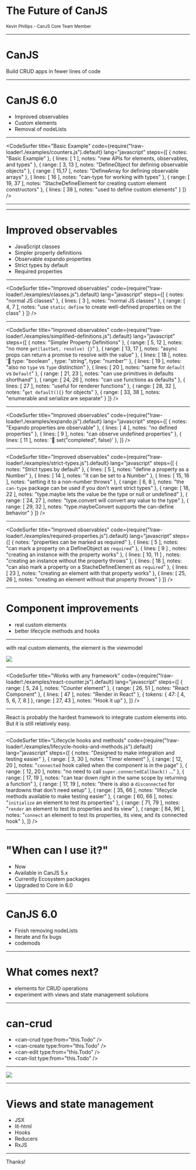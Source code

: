 

<Head>
  <title>The Future of CanJS</title>
</Head>

# The Future of CanJS

<small>Kevin Phillips - CanJS Core Team Member</small>

---

# CanJS

Build CRUD apps in fewer lines of code

---

# CanJS 6.0

<ul>
  <Appear>
    <li>Improved observables</li>
    <li>Custom elements</li>
    <li>Removal of nodeLists</li>
  </Appear>
</ul>

---

<CodeSurfer
  title="Basic Example"
  code={require("!raw-loader!./examples/counters.js").default}
  lang="javascript"
  steps={[
    { notes: "Basic Example" },
    { lines: [ 1 ], notes: "new APIs for elements, observables, and types" },
    { range: [ 3, 13 ], notes: "DefineObject for defining observable objects" },
    { range: [ 15,17 ], notes: "DefineArray for defining observable arrays" },
    { lines: [ 16 ], notes: "can-type for working with types" },
    { range: [ 19, 37 ], notes: "StacheDefineElement for creating custom element constructors" },
    { lines: [ 38 ], notes: "used to define custom elements" }
  ]}
/>

---


<count-ers></count-ers>

---

# Improved observables

<ul>
  <Appear>
    <li>JavaScript classes</li>
    <li>Simpler property definitions</li>
    <li>Observable expando properties</li>
    <li>Strict types by default</li>
    <li>Required properties</li>
  </Appear>
</ul>

---

<CodeSurfer
  title="Improved observables"
  code={require("!raw-loader!./examples/classes.js").default}
  lang="javascript"
  steps={[
    { notes: "normal JS classes" },
    { lines: [ 3 ], notes: "normal JS classes" },
    { range: [ 4, 7 ], notes: "use `static define` to create well-defined properties on the class" }
  ]}
/>

---

<CodeSurfer
  title="Improved observables"
  code={require("!raw-loader!./examples/simplified-definitions.js").default}
  lang="javascript"
  steps={[
    { notes: "Simpler Property Definitions" },
    { range: [ 5, 12 ], notes: "no more `get(lastSet, resolve) {}`" },
    { range: [ 13, 17 ], notes: "async props can return a promise to resolve with the value" },
    { lines: [ 18 ], notes: '👋 type: "boolean" , type: "string", type: "number"' },
    { lines: [ 19 ], notes: "also no `type` vs `Type` distinction" },
    { lines: [ 20 ], notes: "same for `default` vs `Default`" },
    { range: [ 21, 23 ], notes: "can use primitives in defaults shorthand" },
    { range: [ 24, 26 ], notes: "can use functions as defaults" },
    { lines: [ 27 ], notes: "useful for renderer functions" },
    { range: [ 28, 32 ], notes: "`get default(){}` for objects" },
    { range: [ 33, 38 ], notes: "enumerable and serialize are separate" }
  ]}
/>

---

<CodeSurfer
  title="Improved observables"
  code={require("!raw-loader!./examples/expando.js").default}
  lang="javascript"
  steps={[
    { notes: "Expando properties are observable" },
    { lines: [ 4 ], notes: "no defined properties" },
    { lines: [ 9 ], notes: "can observe undefined properties" },
    { lines: [ 11 ], notes: '👋 set("completed", false)' },
  ]}
/>

---

<CodeSurfer
  title="Improved observables"
  code={require("!raw-loader!./examples/strict-types.js").default}
  lang="javascript"
  steps={[
    { notes: "Strict types by default" },
    { lines: [ 5 ], notes: "define a property as a Number" },
    { lines: [ 14 ], notes: "it can be set to a Number" },
    { lines: [ 15, 16 ], notes: "setting it to a non-number throws" },
    { range: [ 6, 8 ], notes: "the `can-type` package can be used if you don't want strict types" },
    { range: [ 18, 22 ], notes: "type.maybe lets the value be the type or null or undefined" },
    { range: [ 24, 27 ], notes: "type.convert will convert any value to the type" },
    { range: [ 29, 32 ], notes: "type.maybeConvert supports the can-define behavior" }
  ]}
/>

---

<CodeSurfer
  title="Improved observables"
  code={require("!raw-loader!./examples/required-properties.js").default}
  lang="javascript"
  steps={[
    { notes: "properties can be marked as required" },
    { lines: [ 5 ], notes: "can mark a property on a DefineObject as `required`" },
    { lines: [ 9 ] , notes: "creating an instance with the property works" },
    { lines: [ 10, 11 ] , notes: "creating an instance without the property throws" },
    { lines: [ 18 ], notes: "can also mark a property on a StacheDefineElement as `required`" },
    { lines: [ 23 ], notes: "creating an element with that property works" },
    { lines: [ 25, 26 ], notes: "creating an element without that property throws" }
  ]}
/>

---

# Component improvements

<ul>
  <Appear>
    <li>real custom elements</li>
    <li>better lifecycle methods and hooks</li>
  </Appear>
</ul>

---

<Notes>with real custom elements, the element is the viewmodel</Notes>

<Image src="assets/real-element.gif" size="contain" />

---

<CodeSurfer
  title="Works with any framework"
  code={require("!raw-loader!./examples/react-counter.js").default}
  lang="javascript"
  steps={[
    { range: [ 5, 24 ], notes: "Counter element" },
    { range: [ 26, 51 ], notes: "React Component" },
    { lines: [ 47 ], notes: "Render in React" },
    { tokens: { 47: [ 4, 5, 6, 7, 8 ] }, range: [ 27, 43 ], notes: "Hook it up" },
  ]}
/>

---


<ReactCounter />

<Notes>
  React is probably the hardest framework to integrate custom elements into.
  But it is still relatively easy.
</Notes>

---

<CodeSurfer
  title="Lifecycle hooks and methods"
  code={require("!raw-loader!./examples/lifecycle-hooks-and-methods.js").default}
  lang="javascript"
  steps={[
    { notes: "Designed to make integration and testing easier" },
		{ range: [ 3, 30 ], notes: "Timer element" },
		{ range: [ 12, 20 ], notes: "`connected` hook called when the component is in the page" },
		{ range: [ 12, 20 ], notes: "no need to call `super.connectedCallback()` ..." },
		{ range: [ 17, 19 ], notes: "can tear down right in the same scope by returning a function" },
		{ range: [ 17, 19 ], notes: "there is also a `disconnected` for teardowns that don't need setup" },
		{ range: [ 35, 66 ], notes: "lifecycle methods available to make testing easier" },
		{ range: [ 60, 66 ], notes: "`initialize` an element to test its properties" },
		{ range: [ 71, 79 ], notes: "`render` an element to test its properties and its view" },
		{ range: [ 84, 96 ], notes: "`connect` an element to test its properties, its view, and its connected hook" },
  ]}
/>

---

# "When can I use it?"

<ul>
  <Appear>
    <li>Now</li>
    <li>Available in CanJS 5.x</li>
    <li>Currently Ecosystem packages</li>
    <li>Upgraded to Core in 6.0</li>
  </Appear>
</ul>

---

# CanJS 6.0

<ul>
  <Appear>
    <li>Finish removing nodeLists</li>
    <li>Iterate and fix bugs</li>
    <li>codemods</li>
  </Appear>
</ul>

---

# What comes next?

<ul>
  <Appear>
    <li>elements for CRUD operations</li>
    <li>experiment with views and state management solutions</li>
  </Appear>
</ul>

---

# can-crud

<ul>
  <Appear>
    <li>&#x3C;can-crud type:from=&#x22;this.Todo&#x22; /&#x3E;</li>
    <li>&#x3C;can-create type:from=&#x22;this.Todo&#x22; /&#x3E;</li>
    <li>&#x3C;can-edit type:from=&#x22;this.Todo&#x22; /&#x3E;</li>
    <li>&#x3C;can-list type:from=&#x22;this.Todo&#x22; /&#x3E;</li>
  </Appear>
</ul>

---

<Image src="assets/can-crud.png" size="contain" />

---

# Views and state management

<ul>
  <Appear>
    <li>JSX</li>
    <li>lit-html</li>
    <li>Hooks</li>
    <li>Reducers</li>
    <li>RxJS</li>
  </Appear>
</ul>

---

Thanks!
